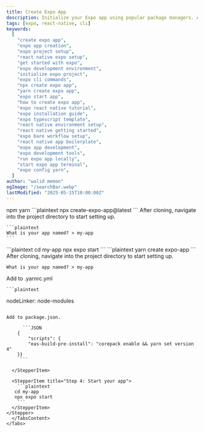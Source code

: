 ```yaml
---
title: Create Expo App
description: Initialize your Expo app using popular package managers. A template with TypeScript and file navigation will be installed. Visit the official docs to customize further.
tags: [expo, react-native, cli]
keywords:
  [
    "create expo app",
    "expo app creation",
    "expo project setup",
    "react native expo setup",
    "get started with expo",
    "expo development environment",
    "initialize expo project",
    "expo cli commands",
    "npx create expo app",
    "yarn create expo app",
    "expo start app",
    "how to create expo app",
    "expo react native tutorial",
    "expo installation guide",
    "expo typescript template",
    "react native environment setup",
    "react native getting started",
    "expo bare workflow setup",
    "react native app boilerplate",
    "expo app development",
    "expo development tools",
    "run expo app locally",
    "start expo app terminal",
    "expo config yarn",
  ]
author: "walid memon"
ogImage: "/searchBar.webp"
lastModified: "2025-05-15T10:00:00Z"
---
```


<Tabs defaultValue="npm" className="pt-5 pb-1">
  <TabsList>
    <TabsTrigger value="npm">npm</TabsTrigger>
    <TabsTrigger value="yarn">yarn</TabsTrigger>
  </TabsList>
  <TabsContent value="npm">
  <Stepper>
  <StepperItem title="Step 1: Create a new project">
    ```plaintext
    npx create-expo-app@latest
    ```
  </StepperItem>

  <StepperItem title="Step 2: You'll be prompted to name your project">
    After cloning, navigate into the project directory to start setting up.

    ```plaintext
    What is your app named? > my-app
    ```

  </StepperItem>

  <StepperItem title="Step 3: Start your app">
    ```plaintext
   cd my-app
   npx expo start
    ```
  </StepperItem>
</Stepper>

  </TabsContent>
  <TabsContent value="yarn">
 <Stepper>
  <StepperItem title="Step 1: Create a new project">
    ```plaintext
    yarn create expo-app
    ```
  </StepperItem>

  <StepperItem title="Step 2: You'll be prompted to name your project">
    After cloning, navigate into the project directory to start setting up.

  ```plaintext
What is your app named? > my-app
````
  </StepperItem>

  <StepperItem title="Step 3: Follow these steps if you are uisng yarn 2+">
  Add to .yarnrc.yml

    ```plaintext
nodeLinker: node-modules
````

Add to package.json.

      ```JSON
    {
        "scripts": {
        "eas-build-pre-install": "corepack enable && yarn set version 4"
    }}
     ```

  </StepperItem>

  <StepperItem title="Step 4: Start your app">
    ```plaintext
   cd my-app
   npx expo start
    ```
  </StepperItem>
</Stepper>
  </TabsContent>
</Tabs>
